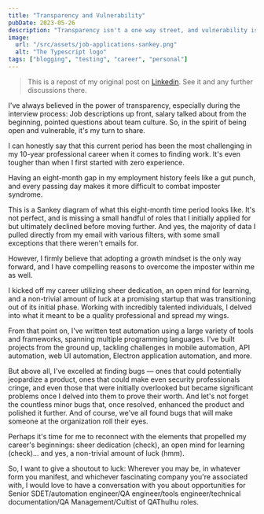 ```yaml
---
title: "Transparency and Vulnerability"
pubDate: 2023-05-26
description: "Transparency isn't a one way street, and vulnerability is important."
image:
  url: "/src/assets/job-applications-sankey.png"
  alt: "The Typescript logo"
tags: ["blogging", "testing", "career", "personal"]
---
```



> This is a repost of my original post on [Linkedin](https://www.linkedin.com/posts/david-ward-pdx_qa-automation-quality-activity-7067962197892595712-oxvW). See it and any further discussions there.

I've always believed in the power of transparency, especially during the interview process: Job descriptions up front, salary talked about from the beginning, pointed questions about team culture. So, in the spirit of being open and vulnerable, it's my turn to share.

I can honestly say that this current period has been the most challenging in my 10-year professional career when it comes to finding work. It's even tougher than when I first started with zero experience.

Having an eight-month gap in my employment history feels like a gut punch, and every passing day makes it more difficult to combat imposter syndrome.

<Picture
  src="/src/assets/job-applications-sankey.png"
  alt="an image of a sankey diagram showing job applications"
/>

This is a Sankey diagram of what this eight-month time period looks like. It's not perfect, and is missing a small handful of roles that I initially applied for but ultimately declined before moving further. And yes, the majority of data I pulled directly from my email with various filters, with some small exceptions that there weren't emails for.

However, I firmly believe that adopting a growth mindset is the only way forward, and I have compelling reasons to overcome the imposter within me as well.

I kicked off my career utilizing sheer dedication, an open mind for learning, and a non-trivial amount of luck at a promising startup that was transitioning out of its initial phase. Working with incredibly talented individuals, I delved into what it meant to be a quality professional and spread my wings.

From that point on, I've written test automation using a large variety of tools and frameworks, spanning multiple programming languages. I've built projects from the ground up, tackling challenges in mobile automation, API automation, web UI automation, Electron application automation, and more.

But above all, I've excelled at finding bugs — ones that could potentially jeopardize a product, ones that could make even security professionals cringe, and even those that were initially overlooked but became significant problems once I delved into them to prove their worth. And let's not forget the countless minor bugs that, once resolved, enhanced the product and polished it further. And of course, we've all found bugs that will make someone at the organization roll their eyes.

Perhaps it's time for me to reconnect with the elements that propelled my career's beginnings: sheer dedication (check), an open mind for learning (check)... and yes, a non-trivial amount of luck (hmm).

So, I want to give a shoutout to luck: Wherever you may be, in whatever form you manifest, and whichever fascinating company you're associated with, I would love to have a conversation with you about opportunities for Senior SDET/automation engineer/QA engineer/tools engineer/technical documentation/QA Management/Cultist of QAThulhu roles.

